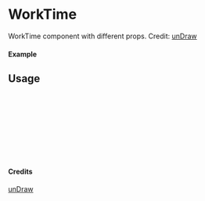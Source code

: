 
<Meta of={WorkTime} title="unDraw/WorkTime" />

# WorkTime

WorkTime component with different props.
Credit: [unDraw](https://undraw.co/illustrations)

#### Example

<Canvas of={WorkTime.Primary} />

## Usage

```ts
import { WorkTime } from "yadl-ui";

const Example = () => {
  return (
      <WorkTime />
  );
};

export default Example;
```

#### Credits
[unDraw](https://undraw.co/illustrations)
